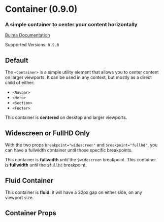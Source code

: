 

<Meta title="Legacy/Container 0.9.0" component={Container} />

# Container (0.9.0)

### A simple **container** to center your content horizontally

[Bulma Documentation](https://bulma.io/documentation/layout/container/)

Supported Versions: `0.9.0`

## Default

The `<Container>` is a simple utility element that allows you to center content on larger viewports. It can be used in any context, but mostly as a direct child of either:

- `<Navbar>`
- `<Hero>`
- `<Section>`
- `<Footer>`

<Canvas>
  <Story name="Default">
    <Container>
      <Notification color="primary">
        This container is <strong>centered</strong> on desktop and larger viewports.
      </Notification>
    </Container>
  </Story>
</Canvas>

## Widescreen or FullHD Only

With the two props `breakpoint="widescreen"` and `breakpoint="fullhd"`, you can have a fullwidth container until those specific breakpoints.

<Canvas>
  <Story name="Widescreen">
    <Container breakpoint="widescreen">
      <Notification color="primary">
        This container is <strong>fullwidth</strong> <em>until</em> the <code>$widescreen</code> breakpoint.
      </Notification>
    </Container>
  </Story>
</Canvas>

<Canvas>
  <Story name="FullHD">
    <Container breakpoint="fullhd">
      <Notification color="primary">
        This container is <strong>fullwidth</strong> <em>until</em> the <code>$fullhd</code> breakpoint.
      </Notification>
    </Container>
  </Story>
</Canvas>

## Fluid Container

<Canvas>
  <Story name="Fluid">
    <Container fluid>
      <Notification color="primary">
        This container is <strong>fluid</strong>: it will have a 32px gap on either side, on any viewport size.
      </Notification>
    </Container>
  </Story>
</Canvas>

## Container Props

<ArgsTable of={Container} />
